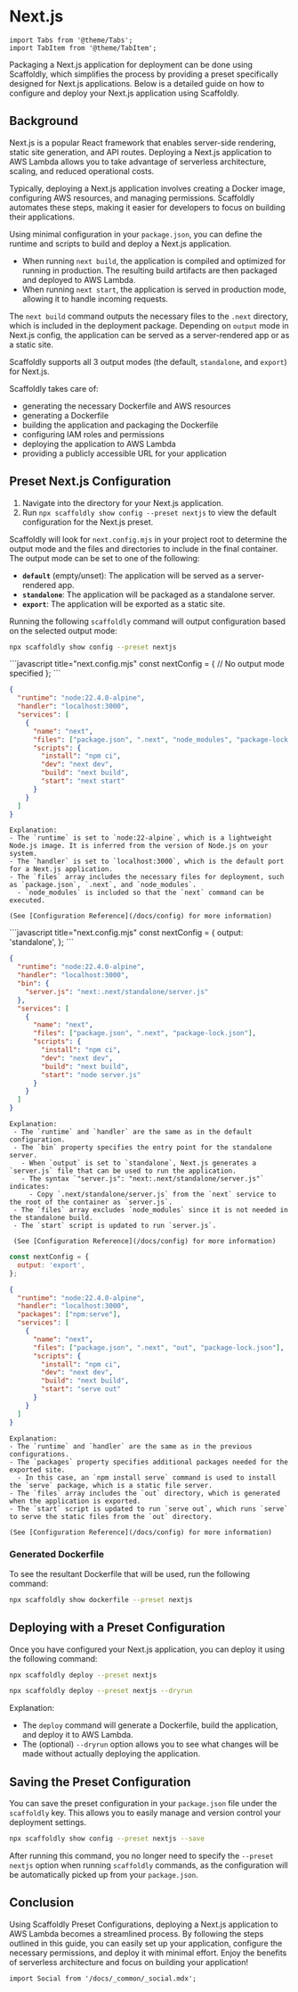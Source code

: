 # Next.js

```mdx-code-block
import Tabs from '@theme/Tabs';
import TabItem from '@theme/TabItem';
```

Packaging a Next.js application for deployment can be done using Scaffoldly, which simplifies the process by providing a preset specifically designed for Next.js applications. Below is a detailed guide on how to configure and deploy your Next.js application using Scaffoldly.

## Background

Next.js is a popular React framework that enables server-side rendering, static site generation, and API routes. Deploying a Next.js application to AWS Lambda allows you to take advantage of serverless architecture, scaling, and reduced operational costs.

Typically, deploying a Next.js application involves creating a Docker image, configuring AWS resources, and managing permissions. Scaffoldly automates these steps, making it easier for developers to focus on building their applications.

Using minimal configuration in your `package.json`, you can define the runtime and scripts to build and deploy a Next.js application.

- When running `next build`, the application is compiled and optimized for running in production. The resulting build artifacts are then packaged and deployed to AWS Lambda.
- When running `next start`, the application is served in production mode, allowing it to handle incoming requests.

The `next build` command outputs the necessary files to the `.next` directory, which is included in the deployment package. Depending on `output` mode in Next.js config, the application can be served as a server-rendered app or as a static site.

Scaffoldly supports all 3 output modes (the default, `standalone`, and `export`) for Next.js.

Scaffoldly takes care of:

- generating the necessary Dockerfile and AWS resources
- generating a Dockerfile
- building the application and packaging the Dockerfile
- configuring IAM roles and permissions
- deploying the application to AWS Lambda
- providing a publicly accessible URL for your application

## Preset Next.js Configuration

1. Navigate into the directory for your Next.js application.
1. Run `npx scaffoldly show config --preset nextjs` to view the default configuration for the Next.js preset.

Scaffoldly will look for `next.config.mjs` in your project root to determine the output mode and the files and directories to include in the final container. The output mode can be set to one of the following:

- **`default`** (empty/unset): The application will be served as a server-rendered app.
- **`standalone`**: The application will be packaged as a standalone server.
- **`export`**: The application will be exported as a static site.

Running the following `scaffoldly` command will output configuration based on the selected output mode:

```bash title="Show Config Command"
npx scaffoldly show config --preset nextjs
```

<Tabs groupId="output-mode">
  <TabItem value="default" label="Default (empty/unset)">
```javascript title="next.config.mjs"
const nextConfig = {
  // No output mode specified
};
```

```json title="Scaffoldly Config"
{
  "runtime": "node:22.4.0-alpine",
  "handler": "localhost:3000",
  "services": [
    {
      "name": "next",
      "files": ["package.json", ".next", "node_modules", "package-lock.json"],
      "scripts": {
        "install": "npm ci",
        "dev": "next dev",
        "build": "next build",
        "start": "next start"
      }
    }
  ]
}
```

    Explanation:
    - The `runtime` is set to `node:22-alpine`, which is a lightweight Node.js image. It is inferred from the version of Node.js on your system.
    - The `handler` is set to `localhost:3000`, which is the default port for a Next.js application.
    - The `files` array includes the necessary files for deployment, such as `package.json`, `.next`, and `node_modules`.
      - `node_modules` is included so that the `next` command can be executed.

    (See [Configuration Reference](/docs/config) for more information)

  </TabItem>
  <TabItem value="standalone" label="Standalone">
```javascript title="next.config.mjs"
const nextConfig = {
  output: 'standalone',
};
```

```json title="Scaffoldly Config"
{
  "runtime": "node:22.4.0-alpine",
  "handler": "localhost:3000",
  "bin": {
    "server.js": "next:.next/standalone/server.js"
  },
  "services": [
    {
      "name": "next",
      "files": ["package.json", ".next", "package-lock.json"],
      "scripts": {
        "install": "npm ci",
        "dev": "next dev",
        "build": "next build",
        "start": "node server.js"
      }
    }
  ]
}
```

    Explanation:
     - The `runtime` and `handler` are the same as in the default configuration.
     - The `bin` property specifies the entry point for the standalone server.
       - When `output` is set to `standalone`, Next.js generates a `server.js` file that can be used to run the application.
       - The syntax `"server.js": "next:.next/standalone/server.js"` indicates:
         - Copy `.next/standalone/server.js` from the `next` service to the root of the container as `server.js`.
     - The `files` array excludes `node_modules` since it is not needed in the standalone build.
     - The `start` script is updated to run `server.js`.

     (See [Configuration Reference](/docs/config) for more information)

  </TabItem>
  <TabItem value="export" label="Export">

```javascript title="next.config.mjs"
const nextConfig = {
  output: 'export',
};
```

```json title="Scaffoldly Config"
{
  "runtime": "node:22.4.0-alpine",
  "handler": "localhost:3000",
  "packages": ["npm:serve"],
  "services": [
    {
      "name": "next",
      "files": ["package.json", ".next", "out", "package-lock.json"],
      "scripts": {
        "install": "npm ci",
        "dev": "next dev",
        "build": "next build",
        "start": "serve out"
      }
    }
  ]
}
```

    Explanation:
    - The `runtime` and `handler` are the same as in the previous configurations.
    - The `packages` property specifies additional packages needed for the exported site.
      - In this case, an `npm install serve` command is used to install the `serve` package, which is a static file server.
    - The `files` array includes the `out` directory, which is generated when the application is exported.
    - The `start` script is updated to run `serve out`, which runs `serve` to serve the static files from the `out` directory.

    (See [Configuration Reference](/docs/config) for more information)

  </TabItem>
</Tabs>

### Generated Dockerfile

To see the resultant Dockerfile that will be used, run the following command:

```bash title="Show the  Dockerfile"
npx scaffoldly show dockerfile --preset nextjs
```

## Deploying with a Preset Configuration

Once you have configured your Next.js application, you can deploy it using the following command:

<Tabs>
  <TabItem value="default" label="Scaffoldly Deploy">

```bash title="Deploy Command"
npx scaffoldly deploy --preset nextjs
```

  </TabItem>
  <TabItem value="dryrun" label="Scaffoldly Deploy (Dryrun)">

```bash title="Deploy Command"
npx scaffoldly deploy --preset nextjs --dryrun
```

  </TabItem>
</Tabs>

Explanation:

- The `deploy` command will generate a Dockerfile, build the application, and deploy it to AWS Lambda.
- The (optional) `--dryrun` option allows you to see what changes will be made without actually deploying the application.

## Saving the Preset Configuration

You can save the preset configuration in your `package.json` file under the `scaffoldly` key. This allows you to easily manage and version control your deployment settings.

```bash title="Save Config Command"
npx scaffoldly show config --preset nextjs --save
```

After running this command, you no longer need to specify the `--preset nextjs` option when running `scaffoldly` commands, as the configuration will be automatically picked up from your `package.json`.

## Conclusion

Using Scaffoldly Preset Configurations, deploying a Next.js application to AWS Lambda becomes a streamlined process. By following the steps outlined in this guide, you can easily set up your application, configure the necessary permissions, and deploy it with minimal effort. Enjoy the benefits of serverless architecture and focus on building your application!

```mdx-code-block
import Social from '/docs/_common/_social.mdx';
```

<Social />
